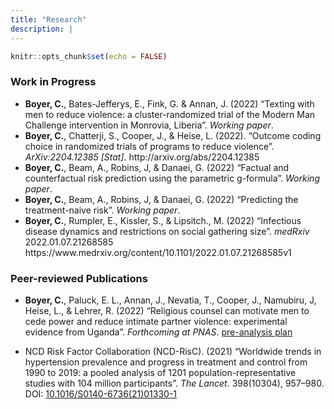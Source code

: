 ```yaml
---
title: "Research"
description: |
---
```


```r
knitr::opts_chunk$set(echo = FALSE)
```

### Work in Progress
- **Boyer, C.**, Bates-Jefferys, E., Fink, G. & Annan, J. (2022) "Texting with men to reduce violence: a cluster-randomized trial of the Modern Man Challenge intervention in Monrovia, Liberia". *Working paper*.
- **Boyer, C.**, Chatterji, S., Cooper, J., & Heise, L. (2022). "Outcome coding choice in randomized trials of programs to reduce violence". *ArXiv:2204.12385 [Stat]*. http://arxiv.org/abs/2204.12385
- **Boyer, C.**, Beam, A., Robins, J, & Danaei, G. (2022) "Factual and counterfactual risk prediction using the parametric g-formula". *Working paper*.
- **Boyer, C.**, Beam, A., Robins, J, & Danaei, G. (2022) "Predicting the treatment-naive risk". *Working paper*.
- **Boyer, C.**, Rumpler, E., Kissler, S., & Lipsitch., M. (2022) "Infectious disease dynamics and restrictions on social gathering size". *medRxiv* 2022.01.07.21268585 https://www.medrxiv.org/content/10.1101/2022.01.07.21268585v1

### Peer-reviewed Publications
- **Boyer, C.**, Paluck, E. L., Annan, J., Nevatia, T., Cooper, J., Namubiru, J, Heise, L., & Lehrer, R. (2022) "Religious counsel can motivate men to cede power and reduce intimate partner violence: experimental evidence from Uganda". *Forthcoming at PNAS*. [pre-analysis plan](https://www.socialscienceregistry.org/trials/3994/history/43131)

- NCD Risk Factor Collaboration (NCD-RisC). (2021) "Worldwide trends in hypertension prevalence and progress in treatment and control from 1990 to 2019: a pooled analysis of 1201 population-representative studies with 104 million participants". *The Lancet*. 398(10304), 957–980. DOI: [10.1016/S0140-6736(21)01330-1](https://doi.org/10.1016/S0140-6736%2821%2901330-1)









